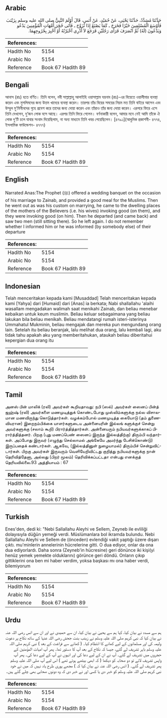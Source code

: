 ## Arabic


<div dir="rtl" lang="ar" style={{fontSize:'larger',backgroundColor:'#f8f9fa',padding:20}}>
حَدَّثَنَا مُسَدَّدٌ، حَدَّثَنَا يَحْيَى، عَنْ حُمَيْدٍ، عَنْ أَنَسٍ، قَالَ أَوْلَمَ النَّبِيُّ صلى الله عليه وسلم بِزَيْنَبَ فَأَوْسَعَ الْمُسْلِمِينَ خَيْرًا فَخَرَجَ ـ كَمَا يَصْنَعُ إِذَا تَزَوَّجَ ـ فَأَتَى حُجَرَ أُمَّهَاتِ الْمُؤْمِنِينَ يَدْعُو وَيَدْعُونَ ‏(‏لَهُ‏)‏ ثُمَّ انْصَرَفَ فَرَأَى رَجُلَيْنِ فَرَجَعَ لاَ أَدْرِي آخْبَرْتُهُ أَوْ أُخْبِرَ بِخُرُوجِهِمَا‏.‏
</div>
<div style={{backgroundColor:'#f8f9fa',padding:20, marginBottom: 10}}><table> <thead> <tr> <th>References:</th> <th></th> </tr> </thead> <tbody><tr><td>Hadith No</td><td>5154</td></tr><tr><td>Arabic No</td><td>5154</td></tr><tr><td>Reference</td><td>Book 67 Hadith 89</td></tr></tbody></table></div>

## Bengali


<div dir="ltr" lang="bn" style={{fontSize:'larger',backgroundColor:'#f8f9fa',padding:20}}>
আনাস (রাঃ) হতে বর্ণিত। তিনি বলেন, নবী সাল্লাল্লাহু আলাইহি ওয়াসাল্লাম যয়নাব (রাঃ)-এর বিয়েতে ওয়ালীমার ব্যবস্থা করেন এবং মুসলিমদের জন্য উত্তম খাদ্যের ব্যবস্থা করেন। তারপর তাঁর বিয়ের সময়ের নিয়ম মত তিনি বাইরে আসেন এবং উম্মুল মু’মিনীনদের গৃহে প্রবেশ করে তাদের জন্য দোয়া করেন এবং তাঁরাও তাঁর জন্য দোয়া করেন। এরপরে ফিরে এসে তিনি দেখলেন, দু’জন লোক বসে আছে। এরপর তিনি ফিরে গেলেন। বর্ণনাকারী বলেন, আমার মনে নেই আমি তাঁকে ঐ লোক দু’টি চলে যাবার সংবাদ দিয়েছিলাম, না অন্য মাধ্যমে তিনি খবর পেয়েছিলেন। [৪৭৯১](আধুনিক প্রকাশনী- ৪৭৭৪, ইসলামিক ফাউন্ডেশন- ৪৭৭৭)
</div>
<div style={{backgroundColor:'#f8f9fa',padding:20, marginBottom: 10}}><table> <thead> <tr> <th>References:</th> <th></th> </tr> </thead> <tbody><tr><td>Hadith No</td><td>5154</td></tr><tr><td>Arabic No</td><td>5154</td></tr><tr><td>Reference</td><td>Book 67 Hadith 89</td></tr></tbody></table></div>

## English


<div dir="ltr" lang="en" style={{fontSize:'larger',backgroundColor:'#f8f9fa',padding:20}}>
Narrated Anas:The Prophet (ﷺ) offered a wedding banquet on the occasion of his marriage to Zainab, and provided a good meal for the Muslims. Then he went out as was his custom on marrying, he came to the dwelling places of the mothers of the Believers (i.e. his wives) invoking good (on them), and they were invoking good (on him). Then he departed (and came back) and saw two men (still sitting there). So he left again. I do not remember whether I informed him or he was informed (by somebody else) of their departure
</div>
<div style={{backgroundColor:'#f8f9fa',padding:20, marginBottom: 10}}><table> <thead> <tr> <th>References:</th> <th></th> </tr> </thead> <tbody><tr><td>Hadith No</td><td>5154</td></tr><tr><td>Arabic No</td><td>5154</td></tr><tr><td>Reference</td><td>Book 67 Hadith 89</td></tr></tbody></table></div>

## Indonesian


<div dir="ltr" lang="id" style={{fontSize:'larger',backgroundColor:'#f8f9fa',padding:20}}>
Telah menceritakan kepada kami [Musaddad] Telah menceritakan kepada kami [Yahya] dari [Humaid] dari [Anas] ia berkata; Nabi shallallahu 'alaihi wasallam mengadakan walimah saat menikahi Zainab, dan beliau menebar kebaikan untuk keum muslimin. Beliau keluar sebagaimana yang beliau lakukan bila beliau menikah. Beliau mendatangi rumah isteri-isterinya Ummahatul Mukminin, beliau mengajak dan mereka pun mengundang orang lain. Setelah itu beliau beranjak, lalu melihat dua orang, lalu kembali lagi, aku tidak tahu apakah aku yang memberitahukan, ataukah beliau diberitahui kepergian dua orang itu
</div>
<div style={{backgroundColor:'#f8f9fa',padding:20, marginBottom: 10}}><table> <thead> <tr> <th>References:</th> <th></th> </tr> </thead> <tbody><tr><td>Hadith No</td><td>5154</td></tr><tr><td>Arabic No</td><td>5154</td></tr><tr><td>Reference</td><td>Book 67 Hadith 89</td></tr></tbody></table></div>

## Tamil


<div dir="ltr" lang="ta" style={{fontSize:'larger',backgroundColor:'#f8f9fa',padding:20}}>
அனஸ் பின் மாலிக் (ரலி) அவர்கள் கூறியதாவது: நபி (ஸல்) அவர்கள் ஸைனப் பின்த் ஜஹ்ஷ் (ரலி) அவர்களை மணமுடித்துக் கொண்டபோது முஸ்லிம்களுக்கு நல்ல விசாலமான மணவிருந்து கொடுத்தார்கள். வழக்கம்போல் மணமுடித்த கையோடு (தம் துணைவியரான) இறைநம்பிக்கை யாளர்களுடைய அன்னையரின் இல்லங் களுக்குச் சென்று அவர்களுக்கு (சலாம் கூறி) பிரார்த்தித்தார்கள். அன்னையரும் நபியவர்களுக்காகப் பிரார்த்தித்தனர். பிறகு (புது மணப்பெண் ஸைனப் இருந்த இல்லத்திற்கு) திரும்பி வந்தார்கள். அப்போது இருவர் (எழுந்து செல்லாமல் அங்கேயே அமர்ந்து பேசிக்கொண்டு) இருப்பதைக் கண்டார்கள். ஆகவே, (இல்லத்தினுள் நுழையாமல்) திரும்பிச் சென்றுவிட்டார்கள். பிறகு அவர்கள் இருவரும் வெளியேறிவிட்டது குறித்து நபியவர்களுக்கு நான் தெரிவித்தேனா, அல்லது (பிறர் மூலம்) தெரிவிக்கப்பட்டதா என்பது எனக்குத் தெரியவில்லை.93 அத்தியாயம் : 67
</div>
<div style={{backgroundColor:'#f8f9fa',padding:20, marginBottom: 10}}><table> <thead> <tr> <th>References:</th> <th></th> </tr> </thead> <tbody><tr><td>Hadith No</td><td>5154</td></tr><tr><td>Arabic No</td><td>5154</td></tr><tr><td>Reference</td><td>Book 67 Hadith 89</td></tr></tbody></table></div>

## Turkish


<div dir="ltr" lang="tr" style={{fontSize:'larger',backgroundColor:'#f8f9fa',padding:20}}>
Enes'den, dedi ki: "Nebi Sallallahu Aleyhi ve Sellem, Zeyneb ile evliliği dolayısıyla düğün yemeği verdi. Müslümanlara bol ikramda bulundu. Nebi Sallallahu Aleyhi ve Sellem de (önceden) evlendiği vakit yaptığı üzere dışarı çıktı. mu'minlerin annelerinin hücrelerine gitti. O dua ediyor, onlar da ona dua ediyorlardı. Daha sonra (Zeyneb'in hücresine) geri dönünce iki kişi(yi henüz yemek yemekte olduklarını) görünce geri döndü. Onların çıkıp gittiklerini ona ben mi haber verdim, yoksa başkası mı ona haber verdi, bilemiyorum
</div>
<div style={{backgroundColor:'#f8f9fa',padding:20, marginBottom: 10}}><table> <thead> <tr> <th>References:</th> <th></th> </tr> </thead> <tbody><tr><td>Hadith No</td><td>5154</td></tr><tr><td>Arabic No</td><td>5154</td></tr><tr><td>Reference</td><td>Book 67 Hadith 89</td></tr></tbody></table></div>

## Urdu


<div dir="rtl" lang="ur" style={{fontSize:'larger',backgroundColor:'#f8f9fa',padding:20}}>
ہم سے مسدد نے بیان کیا، کہا ہم سے یحییٰ نے بیان کیا، ان سے حمیدی نے اور ان سے انس رضی اللہ عنہ نے بیان کیا کہ نبی کریم صلی اللہ علیہ وسلم نے زینب بنت جحش رضی اللہ عنہا کے ساتھ نکاح پر دعوت ولیمہ کی اور مسلمانوں کے لیے کھانے کا انتظام کیا۔ ( کھانے سے فراغت کے بعد ) نبی کریم صلی اللہ علیہ وسلم باہر تشریف لے گئے، جیسا کہ نکاح کے بعد آپ کا دستور تھا۔ پھر آپ امہات المؤمنین کے حجروں میں تشریف لے گئے۔ آپ نے ان کے لیے دعا کی اور انہوں نے آپ کے لیے دعا کی۔ پھر آپ واپس تشریف لائے تو دو صحابہ کو دیکھا ( کہ ابھی بیٹھے ہوئے تھے ) اس لیے آپ صلی اللہ علیہ وسلم پھر تشریف لے گئے۔ ( انس رضی اللہ عنہ نے بیان کیا کہ ) مجھے پوری طرح یاد نہیں کہ میں نے خود نبی کریم صلی اللہ علیہ وسلم کو خبر دی یا کسی اور نے خبر دی کہ وہ دونوں صحابی بھی چلے گئے ہیں۔
</div>
<div style={{backgroundColor:'#f8f9fa',padding:20, marginBottom: 10}}><table> <thead> <tr> <th>References:</th> <th></th> </tr> </thead> <tbody><tr><td>Hadith No</td><td>5154</td></tr><tr><td>Arabic No</td><td>5154</td></tr><tr><td>Reference</td><td>Book 67 Hadith 89</td></tr></tbody></table></div>